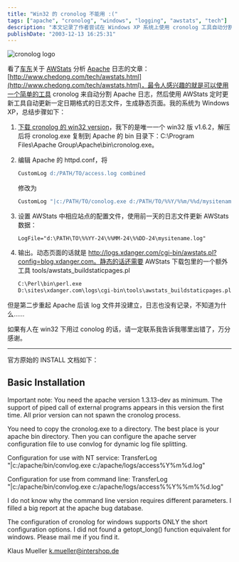 ---
title: "Win32 的 cronolog 不能用 :("
tags: ["apache", "cronolog", "windows", "logging", "awstats", "tech"]
description: "本文记录了作者尝试在 Windows XP 系统上使用 cronolog 工具自动分割 Apache 日志文件的经历。作者详细描述了安装配置步骤，包括下载 Win32 版本的 cronolog、修改 Apache 的 httpd.conf 文件以及设置 AWStats 分析工具。但作者遇到了配置后日志文件无法正常创建的问题，并附上了官方的安装文档以寻求解决方案。"
publishDate: "2003-12-13 16:25:31"
---

![cronolog logo](http://blog.xdanger.com/archives/pics/20031213a.png)

看了[车东](http://www.chedong.com/)关于 [AWStats](http://awstats.sourceforge.net/) 分析 [Apache](http://www.apache.org/) 日志的文章：[http://www.chedong.com/tech/awstats.html](http://www.chedong.com/tech/awstats.html)，最令人感兴趣的就是可以使用一个简单的工具 cronolog 来自动分割 Apache 日志，然后使用 AWStats 定时更新工具自动更新一定日期格式的日志文件，生成静态页面。我的系统为 Windows XP，总结步骤如下：

1. [下载 cronolog 的 win32 version](http://www.cronolog.org/download/index.html)，我下的是唯一一个 win32 版 v1.6.2，解压后将 cronolog.exe 复制到 Apache 的 bin 目录下：C:\Program Files\Apache Group\Apache\bin\cronolog.exe。

2. 编辑 Apache 的 httpd.conf，将

   ```apache
   CustomLog d:/PATH/TO/access.log combined
   ```

   修改为

   ```apache
   CustomLog "|c:/PATH/TO/conolog.exe d:/PATH/TO/%%Y/%%m/%%d/mysitename.log" combined
   ```

3. 设置 AWStats 中相应站点的配置文件，使用前一天的日志文件更新 AWStats 数据：

   ```config
   LogFile="d:\PATH\TO\%%YY-24\%%MM-24\%%DD-24\mysitename.log"
   ```

4. 输出。动态页面的话就是 <http://logs.xdanger.com/cgi-bin/awstats.pl?config=blog.xdanger.com。静态的话还需要> AWStats 下载包里的一个额外工具 tools/awstats_buildstaticpages.pl

   ```perl
   C:\Perl\bin\perl.exe
   D:\sites\xdanger.com\logs\cgi-bin\tools\awstats_buildstaticpages.pl -update -config=blog.xdanger.com -lang=cn -dir=d:\sites\xdanger.com\logs\blog.xdanger.com.html -awstatsprog=D:\sites\xdanger.com\logs\cgi-bin\awstats.pl
   ```

但是第二步重起 Apache 后该 log 文件并没建立，日志也没有记录，不知道为什么……

如果有人在 win32 下用过 conolog 的话，请一定联系我告诉我哪里出错了，万分感谢。

---

官方原始的 INSTALL 文档如下：

## Basic Installation

Important note:
You need the apache version 1.3.13-dev as minimum. The support of
piped call of external programs appears in this version the first
time. All prior version can not spawn the cronolog process.

You need to copy the cronolog.exe to a directory. The best place is
your apache bin directory. Then you can configure the apache server
configuration file to use convlog for dynamic log file splitting.

Configuration for use with NT service:
TransferLog "|c:/apache/bin/convlog.exe c:/apache/logs/access%Y%m%d.log"

Configuration for use from command line:
TransferLog "|c:/apache/bin/convlog.exe c:/apache/logs/access%%Y%%m%%d.log"

I do not know why the command line version requires different
parameters. I filled a big report at the apache bug database.

The configuration of cronolog for windows supports ONLY the short
configuration options. I did not found a getopt_long() function
equivalent for windows. Please mail me if you find it.

Klaus Mueller
[k.mueller@intershop.de](mailto:k.mueller@intershop.de)
